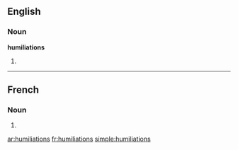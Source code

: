 ==English==

===Noun===
'''humiliations'''

# {{plural of|[[humiliation]]}}

----

==French==

===Noun===
{{infl|fr|plural}} {{f|p}}

# {{plural of|humiliation|lang=French}}

[[ar:humiliations]]
[[fr:humiliations]]
[[simple:humiliations]]